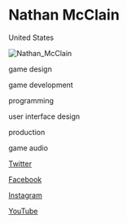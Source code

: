 # Nathan McClain

<Location>

United States

</Location>

![Nathan_McClain](./directory_images/Nathan_McClain_v1.webp)

<Skills>

game design

game development

programming

user interface design

production

game audio

</Skills>

<Personal>

[Twitter](https://twitter.com/sgtmcclain)

[Facebook](https://facebook.com/nathan.mcclain)

[Instagram](https://instagram.com/sgtmcclain)

[YouTube](https://youtube.com/user/SergeantMcClain)

</Personal>


